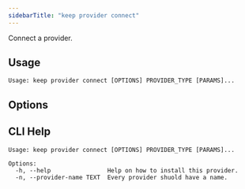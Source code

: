 ```yaml
---
sidebarTitle: "keep provider connect"
---
```


Connect a provider.

## Usage

```
Usage: keep provider connect [OPTIONS] PROVIDER_TYPE [PARAMS]...
```

## Options


## CLI Help

```
Usage: keep provider connect [OPTIONS] PROVIDER_TYPE [PARAMS]...

Options:
  -h, --help                Help on how to install this provider.
  -n, --provider-name TEXT  Every provider shuold have a name.
```
